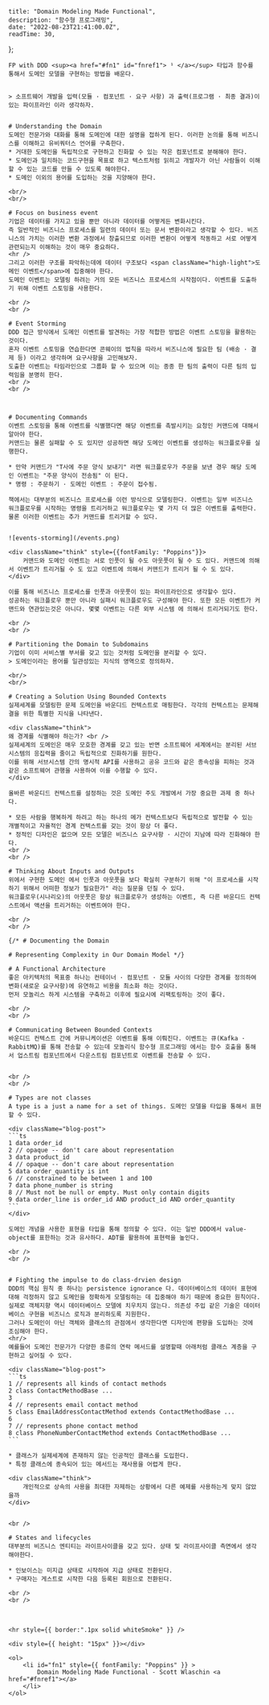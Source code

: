 
    title: "Domain Modeling Made Functional",
    description: "함수형 프로그래밍",
    date: "2022-08-23T21:41:00.0Z",
    readTime: 30,
};


<div style={{ marginTop: "4rem", fontFamily: "Recoleta, NotoSansKR-Thin, MalgunGothic", fontSize: '11pt', lineHeight: '22pt', letterSpacing: '.8px'}}>

    FP with DDD <sup><a href="#fn1" id="fnref1"> ¹ </a></sup> 타입과 함수를 통해서 도메인 모델을 구현하는 방법을 배운다.


    > 소프트웨어 개발을 입력(모듈 · 컴포넌트 · 요구 사항) 과 출력(프로그램 · 최종 결과)이 있는 파이프라인 이라 생각하자.


    # Understanding the Domain
    도메인 전문가와 대화를 통해 도메인에 대한 설명을 접하게 된다. 이러한 논의를 통해 비즈니스를 이해하고 유비쿼터스 언어를 구축한다.
    * 거대한 도메인을 독립적으로 구현하고 진화할 수 있는 작은 컴포넌트로 분해해야 한다.
    * 도메인과 일치하는 코드구현을 목표로 하고 텍스트처럼 읽히고 개발자가 아닌 사람들이 이해할 수 있는 코드를 만들 수 있도록 해야한다.
    * 도메인 이외의 용어를 도입하는 것을 지양해야 한다.

    <br/>
    <br/>

    # Focus on business event
    기업은 데이터를 가지고 있을 뿐만 아니라 데이터를 어떻게든 변화시킨다.
    즉 일반적인 비즈니스 프로세스를 일련의 데이터 또는 문서 변환이라고 생각할 수 있다. 비즈니스의 가치는 이러한 변환 과정에서 창출되므로 이러한 변환이 어떻게 작동하고 서로 어떻게 관련되는지 이해하는 것이 매우 중요하다.
    <hr />
    그리고 이러한 구조를 파악하는데에 데이터 구조보다 <span className="high-light">도메인 이벤트</span>에 집중해야 한다.
    도메인 이벤트는 모델링 하려는 거의 모든 비즈니스 프로세스의 시작점이다. 이벤트를 도출하기 위해 이벤트 스토밍을 사용한다.

    <br />
    <br />

    # Event Storming
    DDD 접근 방식에서 도메인 이벤트를 발견하는 가장 적합한 방법은 이벤트 스토밍을 활용하는 것이다.
    혼자 이벤트 스토밍을 연습한다면 콘웨이의 법칙을 따라서 비즈니스에 필요한 팀 (배송 · 결제 등) 이라고 생각하며 요구사항을 고민해보자.
    도출한 이벤트는 타임라인으로 그룹화 할 수 있으며 이는 종종 한 팀의 출력이 다른 팀의 입력임을 분명히 한다.
    <br />
    <br />



    # Documenting Commands
    이벤트 스토밍을 통해 이벤트를 식별했다면 해당 이벤트를 촉발시키는 요청인 커맨드에 대해서 알아야 한다.
    커맨드는 물론 실패할 수 도 있지만 성공하면 해당 도메인 이벤트를 생성하는 워크플로우를 실행한다.

    * 만약 커맨드가 "T사에 주문 양식 보내기" 라면 워크플로우가 주문을 보낸 경우 해당 도메인 이벤트는 "주문 양식이 전송됨" 이 된다.
    * 명령 : 주문하기 · 도메인 이벤트 : 주문이 접수됨.

    책에서는 대부분의 비즈니스 프로세스를 이런 방식으로 모델링한다. 이벤트는 일부 비즈니스 워크플로우를 시작하는 명령을 트리거하고 워크플로우는 몇 가지 더 많은 이벤트를 출력한다. 물론 이러한 이벤트는 추가 커맨드를 트리거할 수 있다.


    ![events-storming](/events.png)

    <div className="think" style={{fontFamily: "Poppins"}}>
        커맨드와 도메인 이벤트는 서로 인풋이 될 수도 아웃풋이 될 수 도 있다. 커맨드에 의해서 이벤트가 트리거될 수 도 있고 이벤트에 의해서 커맨드가 트리거 될 수 도 있다.
    </div>

    이를 통해 비즈니스 프로세스를 인풋과 아웃풋이 있는 파이프라인으로 생각할수 있다.
    성공하는 워크플로우 뿐만 아니라 실패시 워크플로우도 구성해야 한다. 또한 모든 이벤트가 커맨드와 연관있는것은 아니다. 몇몇 이벤트는 다른 외부 시스템 에 의해서 트리거되기도 한다.

    <br />
    <br />

    # Partitioning the Domain to Subdomains
    기업이 이미 서비스별 부서를 갖고 있는 것처럼 도메인을 분리할 수 있다.
    > 도메인이라는 용어를 일관성있는 지식의 영역으로 정의하자.

    <br/>
    <br/>

    # Creating a Solution Using Bounded Contexts
    실제세계를 모델링한 문제 도메인을 바운디드 컨텍스트로 매핑한다. 각각의 컨텍스트는 문제해결을 위한 특별한 지식을 나타낸다.

    <div className="think">
    왜 경계를 식별해야 하는가? <br />
    실제세계의 도메인은 매우 모호한 경계를 갖고 있는 반면 소프트웨어 세계에서는 분리된 서브시스템의 응집력을 줄이고 독립적으로 진화하기를 원한다.
    이를 위해 서브시스템 간의 명시적 API를 사용하고 공유 코드와 같은 종속성을 피하는 것과 같은 소프트웨어 관행을 사용하여 이를 수행할 수 있다.
    </div>

    올바른 바운디드 컨텍스트를 설정하는 것은 도메인 주도 개발에서 가장 중요한 과제 중 하나다.

    * 모든 사람을 행복하게 하려고 하는 하나의 메가 컨텍스트보다 독립적으로 발전할 수 있는 개별적이고 자율적인 경계 컨텍스트를 갖는 것이 항상 더 좋다.
    * 정적인 디자인은 없으며 모든 모델은 비즈니스 요구사항 · 시간이 지남에 따라 진화해야 한다.
    <br />
    <br />

    # Thinking About Inputs and Outputs
    위에서 구현한 도메인 에서 인풋과 아웃풋을 보다 확실히 구분하기 위해 "이 프로세스를 시작하기 위해서 어떠한 정보가 필요한가" 라는 질문을 던질 수 있다.
    워크플로우(시나리오)의 아웃풋은 항상 워크플로우가 생성하는 이벤트, 즉 다른 바운디드 컨텍스트에서 액션을 트리거하는 이벤트여야 한다.

    <br />
    <br />

    {/* # Documenting the Domain

    # Representing Complexity in Our Domain Model */}

    # A Functional Architecture
    좋은 아키텍처의 목표중 하나는 컨테이너 · 컴포넌트 · 모듈 사이의 다양한 경계를 정의하여 변화(새로운 요구사항)에 유연하고 비용을 최소화 하는 것이다.
    먼저 모놀리스 하게 시스템을 구축하고 이후에 필요시에 리팩토링하는 것이 좋다.

    <br />
    <br />

    # Communicating Between Bounded Contexts
    바운디드 컨텍스트 간에 커뮤니케이션은 이벤트를 통해 이뤄진다. 이벤트는 큐(Kafka · RabbitMQ)를 통해 전송할 수 있는데 모놀리식 함수형 프로그래밍 에서는 함수 호출을 통해서 업스트림 컴포넌트에서 다운스트림 컴포넌트로 이벤트를 전송할 수 있다.


    <br />
    <br />

    # Types are not classes
    A type is a just a name for a set of things. 도메인 모델을 타입을 통해서 표현할 수 있다.

    <div className="blog-post">
    ```ts
    1 data order_id
    2 // opaque -- don't care about representation
    3 data product_id
    4 // opaque -- don't care about representation
    5 data order_quantity is int
    6 // constrained to be between 1 and 100
    7 data phone_number is string
    8 // Must not be null or empty. Must only contain digits
    9 data order_line is order_id AND product_id AND order_quantity
    ```
    </div>

    도메인 개념을 사용한 표현을 타입을 통해 정의할 수 있다. 이는 일반 DDD에서 value-object를 표한하는 것과 유사하다. ADT를 활용하여 표현력을 높인다.

    <br />
    <br />


    # Fighting the impulse to do class-drvien design
    DDD의 핵심 원칙 중 하나는 persistence ignorance 다. 데이터베이스의 데이터 표현에 대해 걱정하지 않고 도메인을 정확하게 모델링하는 데 집중해야 하기 때문에 중요한 원칙이다.
    실제로 객체지향 역시 데이터베이스 모델에 치우치지 않는다. 의존성 주입 같은 기술은 데이터베이스 구현을 비즈니스 로직과 분리하도록 지원한다.
    그러나 도메인이 아닌 객체와 클래스의 관점에서 생각한다면 디자인에 편향을 도입하는 것에 조심해야 한다.
    <hr/>
    예를들어 도메인 전문가가 다양한 종류의 연락 메서드를 설명할때 아래처럼 클래스 계층을 구현하고 싶어질 수 있다.

    <div className="blog-post">
    ```ts
    1 // represents all kinds of contact methods
    2 class ContactMethodBase ...
    3
    4 // represents email contact method
    5 class EmailAddressContactMethod extends ContactMethodBase ...
    6
    7 // represents phone contact method
    8 class PhoneNumberContactMethod extends ContactMethodBase ...
    ```

    * 클래스가 실제세계에 존재하지 않는 인공적인 클래스를 도입한다.
    * 특정 클래스에 종속되어 있는 메서드는 재사용을 어렵게 한다.

    <div className="think">
        개인적으로 상속의 사용을 최대한 자제하는 상황에서 다른 예제를 사용하는게 맞지 않았을까
    </div>


    <br />

    # States and lifecycles
    대부분의 비즈니스 엔티티는 라이프사이클을 갖고 있다. 상태 및 라이프사이클 측면에서 생각해야한다.

    * 인보이스는 미지급 상태로 시작하여 지급 상태로 전환된다.
    * 구매자는 게스트로 시작한 다음 등록된 회원으로 전환된다.

    <br />
    <br />

</div>
<br />

    <hr style={{ border:".1px solid whiteSmoke" }} />

    <div style={{ height: "15px" }}></div>

    <ol>
        <li id="fn1" style={{ fontFamily: "Poppins" }} >
            Domain Modeling Made Functional - Scott Wlaschin <a href="#fnref1"></a>
        </li>
    </ol>

</div>
